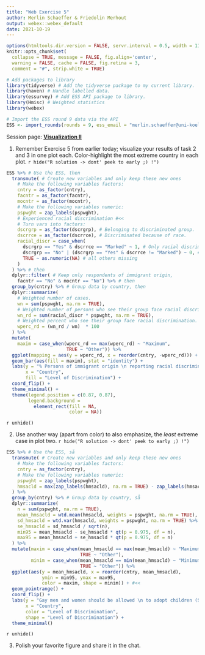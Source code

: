 ```yaml
---
title: "Web Exercise 5"
author: Merlin Schaeffer & Friedolin Merhout
output: webex::webex_default
date: 2021-10-19
---
```


```r
options(htmltools.dir.version = FALSE, servr.interval = 0.5, width = 115, digits = 2)
knitr::opts_chunk$set(
  collapse = TRUE, message = FALSE, fig.align='center',
  warning = FALSE, cache = FALSE, fig.retina = 3,
  comment = "#", strip.white = TRUE)

# Add packages to library
library(tidyverse) # Add the tidyverse package to my current library.
library(haven) # Handle labelled data.
library(essurvey) # Add ESS API package to library.
library(Hmisc) # Weighted statistics
library(webex)

# Import the ESS round 9 data via the API
ESS <- import_rounds(rounds = 9, ess_email = "merlin.schaeffer@uni-koeln.de", format = "spss")
```

Session page: [**Visualization II**](#sessions)

1. Remember Exercise 5 from earlier today; visualize your results of task 2 and 3 in one plot each. Color-highlight the most extreme country in each plot. 
`r hide("R solution -> dont' peek to early ;) !")`
```r
ESS %>% # Use the ESS, then
  transmute( # Create new variables and only keep these new ones
    # Make the following variables factors:
    cntry = as_factor(cntry), 
    facntr = as_factor(facntr),
    mocntr = as_factor(mocntr),
    # Make the following variables numeric:
    pspwght = zap_labels(pspwght),
    # Experienced racial discrimination #<<
    # Turn vars into factors:
    dscrgrp = as_factor(dscrgrp), # Belonging to discriminated group.
    dscrrce = as_factor(dscrrce), # Discriminated because of race.
    racial_discr = case_when(
      dscrgrp == "Yes" & dscrrce == "Marked" ~ 1, # Only racial discrimination counts as 1 #<<
      dscrgrp == "No" | (dscrgrp == "Yes" & dscrrce != "Marked") ~ 0, # No, or all other forms of discr. count as 0 #<<
      TRUE ~ as.numeric(NA) # all others missing
    ) 
  ) %>% # then
  dplyr::filter( # Keep only respondents of immigrant origin,
    facntr == "No" & mocntr == "No") %>% # then
  group_by(cntry) %>% # Group data by country, then
  dplyr::summarize(
    # Weighted number of cases.
    wn = sum(pspwght, na.rm = TRUE), 
    # Weighted number of persons who see their group face racial discrimination.
    wn_rd = sum(racial_discr * pspwght, na.rm = TRUE), 
    # Weighted percent who see their group face racial discrimination.
    wperc_rd = (wn_rd / wn)  * 100 
  ) %>%
  mutate(
    maxim = case_when(wperc_rd == max(wperc_rd) ~ "Maximum",
                      TRUE ~ "Other")) %>%
  ggplot(mapping = aes(y = wperc_rd, x = reorder(cntry, -wperc_rd))) + 
  geom_bar(aes(fill = maxim), stat = "identity") +
  labs(y = "% Persons of immigrant origin \n reporting racial discrimination",
       x = "Country",
       fill = "Level of Discrimination") +
  coord_flip() +
  theme_minimal() +
  theme(legend.position = c(0.87, 0.87),
        legend.background = 
          element_rect(fill = NA,
                       color = NA))
```
`r unhide()`

2. Use another way (apart from color) to also emphasize, the *least* extreme case in plot two.
`r hide("R solution -> dont' peek to early ;) !")`
```r
ESS %>% # Use the ESS, så
  transmute( # Create new variables and only keep these new ones
    # Make the following variables factors:
    cntry = as_factor(cntry), 
    # Make the following variables numeric:
    pspwght = zap_labels(pspwght),
    hmsacld = max(zap_labels(hmsacld), na.rm = TRUE) - zap_labels(hmsacld),
  ) %>%
  group_by(cntry) %>% # Group data by country, så
  dplyr::summarize(
    n = sum(pspwght, na.rm = TRUE),
    mean_hmsacld = wtd.mean(hmsacld, weights = pspwght, na.rm = TRUE),
    sd_hmsacld = wtd.var(hmsacld, weights = pspwght, na.rm = TRUE) %>% sqrt(),
    se_hmsacld = sd_hmsacld / sqrt(n),
    min95 = mean_hmsacld - se_hmsacld * qt(p = 0.975, df = n),
    max95 = mean_hmsacld + se_hmsacld * qt(p = 0.975, df = n)
  ) %>%
  mutate(maxim = case_when(mean_hmsacld == max(mean_hmsacld) ~ "Maximum", #<<
                           TRUE ~ "Other"),
         minim = case_when(mean_hmsacld == min(mean_hmsacld) ~ "Minimum", #<<
                           TRUE ~ "Other")) %>%
  ggplot(aes(y = mean_hmsacld, x = reorder(cntry, mean_hmsacld), 
             ymin = min95, ymax = max95,
             color = maxim, shape = minim)) + #<<
  geom_pointrange() +
  coord_flip() +
  labs(y = "Gay men and women should be allowed \n to adopt children (Scale 1 to 5)",
       x = "Country",
       color = "Level of Discrimination",
       shape = "Level of Discrimination") +
  theme_minimal()
```
`r unhide()`

3. Polish your favorite figure and share it in the chat.
